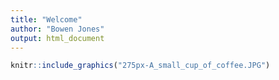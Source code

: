 ```yaml
---
title: "Welcome"
author: "Bowen Jones"
output: html_document
---
```


```r
knitr::include_graphics("275px-A_small_cup_of_coffee.JPG")
```

